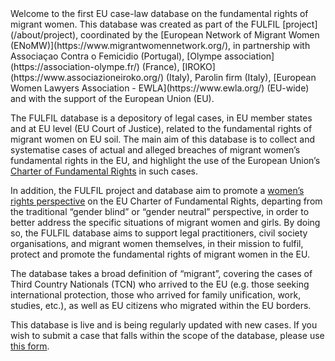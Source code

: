 
<Index>
Welcome to the first EU case-law database on the fundamental rights of migrant women. This database was created as part of the FULFIL [project](/about/project), coordinated by the [European Network of Migrant Women (ENoMW)](https://www.migrantwomennetwork.org/), in partnership with Associaçao Contra o Femicidio (Portugal), [Olympe association](https://association-olympe.fr/) (France), [IROKO](https://www.associazioneiroko.org/) (Italy), Parolin firm (Italy), [European Women Lawyers Association - EWLA](https://www.ewla.org/) (EU-wide) and with the support of the European Union (EU).

The FULFIL database is a depository of legal cases, in EU member states and at EU level (EU Court of Justice), related to the fundamental rights of migrant women on EU soil. The main aim of this database is to collect and systematise cases of actual and alleged breaches of migrant women’s fundamental rights in the EU, and highlight the use of the European Union’s [Charter of Fundamental Rights](https://commission.europa.eu/aid-development-cooperation-fundamental-rights/your-rights-eu/eu-charter-fundamental-rights_en) in such cases.

In addition, the FULFIL project and database aim to promote a [women’s rights perspective](https://www.migrantwomennetwork.org/2024/05/16/womens-rights-perspective-on-the-eu-charter-of-fundamental-rights/) on the EU Charter of Fundamental Rights, departing from the traditional “gender blind” or “gender neutral” perspective, in order to better address the specific situations of migrant women and girls. By doing so, the FULFIL database aims to support legal practitioners, civil society organisations, and migrant women themselves, in their mission to fulfil, protect and promote the fundamental rights of migrant women in the EU.

The database takes a broad definition of “migrant”, covering the cases of Third Country Nationals (TCN) who arrived to the EU (e.g. those seeking international protection, those who arrived for family unification, work, studies, etc.), as well as EU citizens who migrated within the EU borders.

This database is live and is being regularly updated with new cases. If you wish to submit a case that falls within the scope of the database, please use [this form](https://forms.office.com/Pages/ResponsePage.aspx?id=DQSIkWdsW0yxEjajBLZtrQAAAAAAAAAAAAO__QntMuVURjQ5SDk3OTNQS01UUVpXVFI0N09QN1dYMS4u).

</Index>
